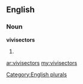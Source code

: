 ==English==

===Noun===
'''vivisectors'''

# {{plural of|[[vivisector]]}}

[[Category:English plurals]]

[[ar:vivisectors]]
[[my:vivisectors]]